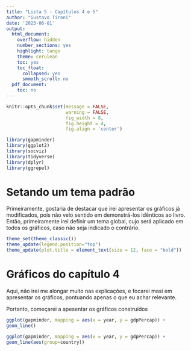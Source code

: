 ```yaml
---
title: "Lista 5 - Capítulos 4 e 5"
author: "Gustavo Tironi"
date: '2023-06-01'
output: 
  html_document:
    overflow: hidden
    number_sections: yes
    highlight: tango
    theme: cerulean
    toc: yes
    toc_float:
      collapsed: yes
      smmoth_scroll: no
  pdf_document:
    toc: no
---
```


```r
knitr::opts_chunk$set(message = FALSE,
                      warning = FALSE,
                      fig_width = 8,
                      fig.height = 4,
                      fig.align = 'center')
```

``` r
library(gapminder)
library(ggplot2)
library(socviz)
library(tidyverse)
library(dplyr)
library(ggrepel)

```

# Setando um tema padrão

Primeiramente, gostaria de destacar que irei apresentar os gráficos já modificados, pois não velo sentido em demonstrá-los idênticos ao livro. Então, primeiramente irei definir um tema global, cujo será aplicado em todos os gráficos, caso não seja indicado o contrário. 

``` r
theme_set(theme_classic())
theme_update(legend.position="top")
theme_update(plot.title = element_text(size = 12, face = "bold"))
```

# Gráficos do capítulo 4

Aqui, não irei me alongar muito nas explicações, e focarei masi em apresentar os gráficos, pontuando apenas o que eu achar relevante.

Portanto, começarei a apesentar os gráficos construídos

```r
ggplot(gapminder, mapping = aes(x = year, y = gdpPercap)) +
geom_line()
```


```r
ggplot(gapminder, mapping = aes(x = year, y = gdpPercap)) +
geom_line(aes(group=country))
```
